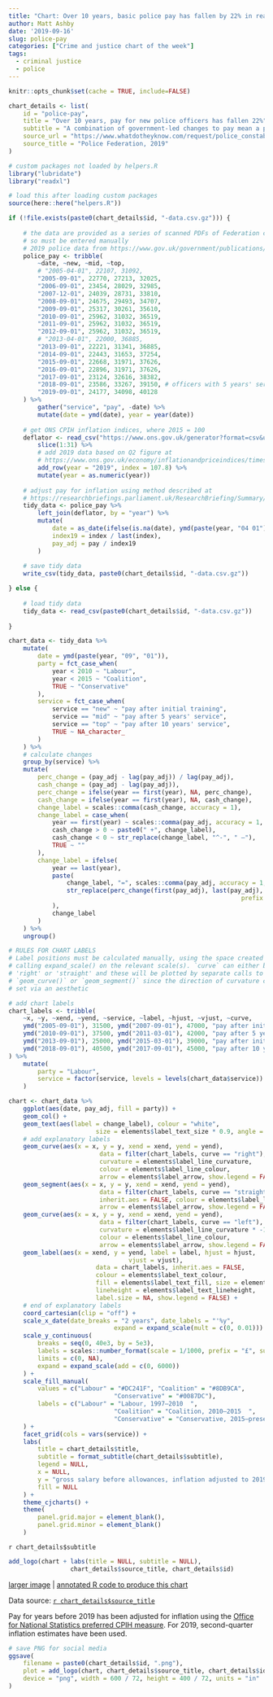 ```yaml
---
title: "Chart: Over 10 years, basic police pay has fallen by 22% in real terms"
author: Matt Ashby
date: '2019-09-16'
slug: police-pay
categories: ["Crime and justice chart of the week"]
tags:
  - criminal justice
  - police
---
```


```r
knitr::opts_chunk$set(cache = TRUE, include=FALSE)
```

```r
chart_details <- list(
	id = "police-pay",
	title = "Over 10 years, pay for new police officers has fallen 22%",
	subtitle = "A combination of government-led changes to pay mean a police constable who has just completed initial training in England and Wales is paid about £6,700 less now than they would have been a decade ago, once inflation is taken into account. These figures exclude overtime and special allowances, but those are unlikely to have made up for decreasing basic pay.",
	source_url = "https://www.whatdotheyknow.com/request/police_constable_pay_scales",
	source_title = "Police Federation, 2019"
)
```

```r
# custom packages not loaded by helpers.R
library("lubridate")
library("readxl")

# load this after loading custom packages
source(here::here("helpers.R"))
```

```r
if (!file.exists(paste0(chart_details$id, "-data.csv.gz"))) {
	
	# the data are provided as a series of scanned PDFs of Federation circulars,
	# so must be entered manually
	# 2019 police data from https://www.gov.uk/government/publications/police-remuneration-review-body-report-2019-england-and-wales
	police_pay <- tribble(
		~date, ~new, ~mid, ~top,
		# "2005-04-01", 22107, 31092,
		"2005-09-01", 22770, 27213, 32025,
		"2006-09-01", 23454, 28029, 32985,
		"2007-12-01", 24039, 28731, 33810,
		"2008-09-01", 24675, 29493, 34707,
		"2009-09-01", 25317, 30261, 35610,
		"2010-09-01", 25962, 31032, 36519,
		"2011-09-01", 25962, 31032, 36519,
		"2012-09-01", 25962, 31032, 36519,
		# "2013-04-01", 22000, 36885,
		"2013-09-01", 22221, 31341, 36885,
		"2014-09-01", 22443, 31653, 37254,
		"2015-09-01", 22668, 31971, 37626,
		"2016-09-01", 22896, 31971, 37626,
		"2017-09-01", 23124, 32616, 38382,
		"2018-09-01", 23586, 33267, 39150, # officers with 5 years' service will be at point 6 on new scale
		"2019-09-01", 24177, 34098, 40128
	) %>% 
		gather("service", "pay", -date) %>% 
		mutate(date = ymd(date), year = year(date))
	
	# get ONS CPIH inflation indices, where 2015 = 100
	deflator <- read_csv("https://www.ons.gov.uk/generator?format=csv&uri=/economy/inflationandpriceindices/timeseries/l522/mm23", skip = 8, col_names = c("year", "index")) %>% 
		slice(1:31) %>% 
		# add 2019 data based on Q2 figure at
		# https://www.ons.gov.uk/economy/inflationandpriceindices/timeseries/l522/mm23
		add_row(year = "2019", index = 107.8) %>% 
		mutate(year = as.numeric(year))
	
	# adjust pay for inflation using method described at 
	# https://researchbriefings.parliament.uk/ResearchBriefing/Summary/SN04962
	tidy_data <- police_pay %>% 
		left_join(deflator, by = "year") %>% 
		mutate(
			date = as_date(ifelse(is.na(date), ymd(paste(year, "04 01")), date)),
			index19 = index / last(index),
			pay_adj = pay / index19
		)
	
	# save tidy data
	write_csv(tidy_data, paste0(chart_details$id, "-data.csv.gz"))	

} else {
	
	# load tidy data
	tidy_data <- read_csv(paste0(chart_details$id, "-data.csv.gz"))
	
}

```

```r
chart_data <- tidy_data %>% 
	mutate(
		date = ymd(paste(year, "09", "01")),
		party = fct_case_when(
			year < 2010 ~ "Labour",
			year < 2015 ~ "Coalition",
			TRUE ~ "Conservative"
		),
		service = fct_case_when(
			service == "new" ~ "pay after initial training",
			service == "mid" ~ "pay after 5 years' service",
			service == "top" ~ "pay after 10 years' service",
			TRUE ~ NA_character_
		)
	) %>% 
	# calculate changes
	group_by(service) %>% 
	mutate(
		perc_change = (pay_adj - lag(pay_adj)) / lag(pay_adj),
		cash_change = (pay_adj - lag(pay_adj)),
		perc_change = ifelse(year == first(year), NA, perc_change),
		cash_change = ifelse(year == first(year), NA, cash_change),
		change_label = scales::comma(cash_change, accuracy = 1),
		change_label = case_when(
			year == first(year) ~ scales::comma(pay_adj, accuracy = 1, prefix = " £"),
			cash_change > 0 ~ paste0(" +", change_label),
			cash_change < 0 ~ str_replace(change_label, "^-", " –"),
			TRUE ~ ""
		),
		change_label = ifelse(
			year == last(year), 
			paste(
				change_label, "=", scales::comma(pay_adj, accuracy = 1, prefix = "£"),
				str_replace(perc_change(first(pay_adj), last(pay_adj), accuracy = 1, 
																prefix = "(", suffix = "%)"), "\\-", "–")
			), 
			change_label
		)
	) %>% 
	ungroup()

# RULES FOR CHART LABELS
# Label positions must be calculated manually, using the space created by 
# calling expand_scale() on the relevant scale(s). `curve` can either be 'left',
# 'right' or 'straight' and these will be plotted by separate calls to 
# `geom_curve()` or `geom_segment()` since the direction of curvature cannot be
# set via an aesthetic

# add chart labels
chart_labels <- tribble(
	~x, ~y, ~xend, ~yend, ~service, ~label, ~hjust, ~vjust, ~curve,
	ymd("2005-09-01"), 31500, ymd("2007-09-01"), 47000, "pay after initial training", balance_lines("an officer completing training in 2005 earned the equivalent of £30,900 in 2019 terms", 2), "left", "bottom", "left",
	ymd("2010-09-01"), 37500, ymd("2011-03-01"), 42000, "pay after 5 years' service", balance_lines("the 2010 pay freeze began to erode salaries for existing officers in real terms", 4), "left", "bottom", "left",
	ymd("2013-09-01"), 25000, ymd("2015-03-01"), 39000, "pay after initial training", balance_lines("in 2013, salaries for new officers were reduced by £4,800 in 2019 terms", 3), "left", "bottom", "left",
	ymd("2018-09-01"), 40500, ymd("2017-09-01"), 45000, "pay after 10 years' service", balance_lines("below-inflation increases have reduced salaries slightly further since the pay freeze ended", 3), "right", "bottom", "right"
) %>% 
	mutate(
		party = "Labour",
		service = factor(service, levels = levels(chart_data$service))
	)
```

```r
chart <- chart_data %>% 
	ggplot(aes(date, pay_adj, fill = party)) + 
	geom_col() + 
	geom_text(aes(label = change_label), colour = "white", 
						size = elements$label_text_size * 0.9, angle = -90, hjust = 0) +
	# add explanatory labels
	geom_curve(aes(x = x, y = y, xend = xend, yend = yend),
						 data = filter(chart_labels, curve == "right"), inherit.aes = FALSE,
						 curvature = elements$label_line_curvature,
						 colour = elements$label_line_colour,
						 arrow = elements$label_arrow, show.legend = FALSE) +
	geom_segment(aes(x = x, y = y, xend = xend, yend = yend),
						 data = filter(chart_labels, curve == "straight"),
						 inherit.aes = FALSE, colour = elements$label_line_colour,
						 arrow = elements$label_arrow, show.legend = FALSE) +
	geom_curve(aes(x = x, y = y, xend = xend, yend = yend),
						 data = filter(chart_labels, curve == "left"), inherit.aes = FALSE,
						 curvature = elements$label_line_curvature * -1,
						 colour = elements$label_line_colour,
						 arrow = elements$label_arrow, show.legend = FALSE) +
	geom_label(aes(x = xend, y = yend, label = label, hjust = hjust,
								 vjust = vjust),
						data = chart_labels, inherit.aes = FALSE,
						colour = elements$label_text_colour,
						fill = elements$label_text_fill, size = elements$label_text_size,
						lineheight = elements$label_text_lineheight,
						label.size = NA, show.legend = FALSE) +
	# end of explanatory labels
	coord_cartesian(clip = "off") +
	scale_x_date(date_breaks = "2 years", date_labels = "'%y", 
							 expand = expand_scale(mult = c(0, 0.01))) +
	scale_y_continuous(
		breaks = seq(0, 40e3, by = 5e3),
		labels = scales::number_format(scale = 1/1000, prefix = "£", suffix = "k"),
		limits = c(0, NA), 
		expand = expand_scale(add = c(0, 6000))
	) + 
	scale_fill_manual(
		values = c("Labour" = "#DC241F", "Coalition" = "#8DB9CA",
							 "Conservative" = "#0087DC"),
		labels = c("Labour" = "Labour, 1997–2010  ", 
							 "Coalition" = "Coalition, 2010–2015  ", 
							 "Conservative" = "Conservative, 2015–present  ")
	) +
	facet_grid(cols = vars(service)) +
	labs(
		title = chart_details$title,
		subtitle = format_subtitle(chart_details$subtitle),
		legend = NULL,
		x = NULL,
		y = "gross salary before allowances, inflation adjusted to 2019",
		fill = NULL
	) +
	theme_cjcharts() +
	theme(
		panel.grid.major = element_blank(),
		panel.grid.minor = element_blank()
	)

```

`r chart_details$subtitle`

```r
add_logo(chart + labs(title = NULL, subtitle = NULL), 
				 chart_details$source_title, chart_details$id)
```

[larger image](../`r chart_details$id`.png)
| [annotated R code to produce this chart](https://github.com/mpjashby/lesscrime.info/blob/master/content/post/`r chart_details$id`.Rmd)

Data source: [`r chart_details$source_title`](`r chart_details$source_url`)

Pay for years before 2019 has been adjusted for inflation using the [Office for
National Statistics preferred CPIH measure](https://www.ons.gov.uk/economy/inflationandpriceindices/timeseries/l522/mm23).
For 2019, second-quarter inflation estimates have been used.

```r
# save PNG for social media
ggsave(
	filename = paste0(chart_details$id, ".png"), 
	plot = add_logo(chart, chart_details$source_title, chart_details$id), 
	device = "png", width = 600 / 72, height = 400 / 72, units = "in"
)
```
